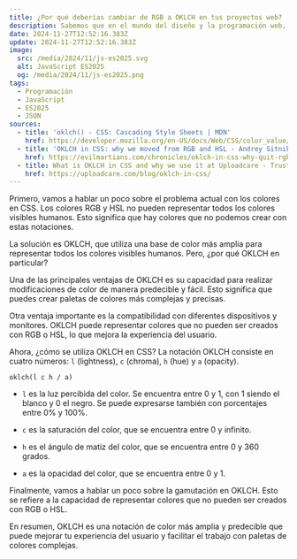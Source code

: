 ```yaml
---
title: ¿Por qué deberías cambiar de RGB a OKLCH en tus proyectos web?
description: Sabemos que en el mundo del diseño y la programación web, los colores son fundamentales. Pero ¿por qué no empezar a utilizar OKLCH?
date: 2024-11-27T12:52:16.383Z
update: 2024-11-27T12:52:16.383Z
image:
  src: /media/2024/11/js-es2025.svg
  alt: JavaScript ES2025
  og: /media/2024/11/js-es2025.png
tags:
  - Programación
  - JavaScript
  - ES2025
  - JSON
sources:
  - title: 'oklch() - CSS: Cascading Style Sheets | MDN'
    href: https://developer.mozilla.org/en-US/docs/Web/CSS/color_value/oklch
  - title: 'OKLCH in CSS: why we moved from RGB and HSL - Andrey Sitnik, Travis Turner (Martian Chronicles, Evil Martians’ team blog)'
    href: https://evilmartians.com/chronicles/oklch-in-css-why-quit-rgb-hsl
  - title: What is OKLCH in CSS and why we use it at Uploadcare - Trust Jamin (Uploadcare Blog)
    href: https://uploadcare.com/blog/oklch-in-css/
---
```


<BaselineStatus id="oklab" />

Primero, vamos a hablar un poco sobre el problema actual con los colores en CSS. Los colores RGB y HSL no pueden representar todos los colores visibles humanos. Esto significa que hay colores que no podemos crear con estas notaciones.

La solución es OKLCH, que utiliza una base de color más amplia para representar todos los colores visibles humanos. Pero, ¿por qué OKLCH en particular?

Una de las principales ventajas de OKLCH es su capacidad para realizar modificaciones de color de manera predecible y fácil. Esto significa que puedes crear paletas de colores más complejas y precisas.

Otra ventaja importante es la compatibilidad con diferentes dispositivos y monitores. OKLCH puede representar colores que no pueden ser creados con RGB o HSL, lo que mejora la experiencia del usuario.

Ahora, ¿cómo se utiliza OKLCH en CSS? La notación OKLCH consiste en cuatro números: `l` (lightness), `c` (chroma), `h` (hue) y `a` (opacity).

`oklch(l c h / a)`

* `l` es la luz percibida del color. Se encuentra entre 0 y 1, con 1 siendo el blanco y 0 el negro. Se puede expresarse también con porcentajes entre 0% y 100%.

* `c` es la saturación del color, que se encuentra entre 0 y infinito.

* `h` es el ángulo de matiz del color, que se encuentra entre 0 y 360 grados.

* `a` es la opacidad del color, que se encuentra entre 0 y 1.

Finalmente, vamos a hablar un poco sobre la gamutación en OKLCH. Esto se refiere a la capacidad de representar colores que no pueden ser creados con RGB o HSL.

En resumen, OKLCH es una notación de color más amplia y predecible que puede mejorar tu experiencia del usuario y facilitar el trabajo con paletas de colores complejas.
